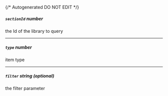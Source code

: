 {/* Autogenerated DO NOT EDIT  */}
##### `sectionId` _number_
the Id of the library to query

---
##### `type` _number_
item type

---
##### `filter` _string (optional)_
the filter parameter


